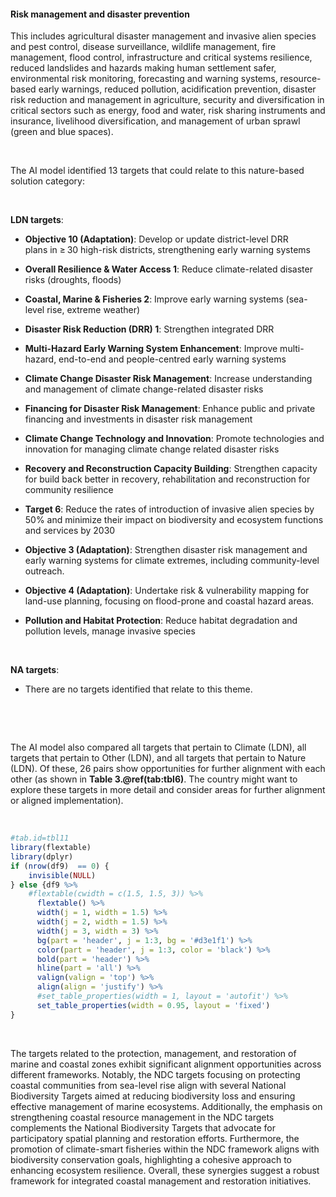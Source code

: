 #### Risk management and disaster prevention

::: {custom-style='Citation'}
This includes agricultural disaster management and invasive alien species and pest control, disease surveillance, wildlife management, fire management, flood control, infrastructure and critical systems resilience, reduced landslides and hazards making human settlement safer, environmental risk monitoring, forecasting and warning systems, resource-based early warnings, reduced pollution, acidification prevention, disaster risk reduction and management in agriculture, security and diversification in critical sectors such as energy, food and water, risk sharing instruments and insurance, livelihood diversification, and management of urban sprawl (green and blue spaces).
:::

<br>

::: {custom-style='Text'}
The AI model identified 13 targets that could relate to this nature-based solution category:
:::

<br>


**LDN targets**:

-   **Objective 10 (Adaptation)**: Develop or update district-level DRR plans in ≥ 30 high-risk districts, strengthening early warning systems

-   **Overall Resilience & Water Access 1**: Reduce climate-related disaster risks (droughts, floods)

-   **Coastal, Marine & Fisheries 2**: Improve early warning systems (sea-level rise, extreme weather)

-   **Disaster Risk Reduction (DRR) 1**: Strengthen integrated DRR

-   **Multi-Hazard Early Warning System Enhancement**: Improve multi-hazard, end-to-end and people-centred early warning systems

-   **Climate Change Disaster Risk Management**: Increase understanding and management of climate change-related disaster risks

-   **Financing for Disaster Risk Management**: Enhance public and private financing and investments in disaster risk management

-   **Climate Change Technology and Innovation**: Promote technologies and innovation for managing climate change related disaster risks

-   **Recovery and Reconstruction Capacity Building**: Strengthen capacity for build back better in recovery, rehabilitation and reconstruction for community resilience

-   **Target 6**: Reduce the rates of introduction of invasive alien species by 50% and minimize their impact on biodiversity and ecosystem functions and services by 2030

-   **Objective 3 (Adaptation)**: Strengthen disaster risk management and early warning systems for climate extremes, including community-level outreach.

-   **Objective 4 (Adaptation)**: Undertake risk & vulnerability mapping for land-use planning, focusing on flood-prone and coastal hazard areas.

-   **Pollution and Habitat Protection**: Reduce habitat degradation and pollution levels, manage invasive species



​



**NA targets**:

-   There are no targets identified that relate to this theme.



​




<br>

::: {custom-style='Text'}
The AI model also compared all targets that pertain to Climate (LDN), all targets that pertain to Other (LDN), and all targets that pertain to Nature (LDN). Of these, 26 pairs show opportunities for further alignment with each other (as shown in **Table 3.\@ref(tab:tbl6)**. The country might want to explore these targets in more detail and consider areas for further alignment or aligned implementation).
:::

<br>

```r
#tab.id=tbl11
library(flextable)
library(dplyr)
if (nrow(df9)  == 0) {
    invisible(NULL)
} else {df9 %>% 
    #flextable(cwidth = c(1.5, 1.5, 3)) %>% 
      flextable() %>% 
      width(j = 1, width = 1.5) %>% 
      width(j = 2, width = 1.5) %>% 
      width(j = 3, width = 3) %>% 
      bg(part = 'header', j = 1:3, bg = '#d3e1f1') %>% 
      color(part = 'header', j = 1:3, color = 'black') %>% 
      bold(part = 'header') %>% 
      hline(part = 'all') %>% 
      valign(valign = 'top') %>% 
      align(align = 'justify') %>%  
      #set_table_properties(width = 1, layout = 'autofit') %>% 
      set_table_properties(width = 0.95, layout = 'fixed')
}
```

<br>

::: {custom-style='summ'}
The targets related to the protection, management, and restoration of marine and coastal zones exhibit significant alignment opportunities across different frameworks. Notably, the NDC targets focusing on protecting coastal communities from sea-level rise align with several National Biodiversity Targets aimed at reducing biodiversity loss and ensuring effective management of marine ecosystems. Additionally, the emphasis on strengthening coastal resource management in the NDC targets complements the National Biodiversity Targets that advocate for participatory spatial planning and restoration efforts. Furthermore, the promotion of climate-smart fisheries within the NDC framework aligns with biodiversity conservation goals, highlighting a cohesive approach to enhancing ecosystem resilience. Overall, these synergies suggest a robust framework for integrated coastal management and restoration initiatives.
:::

<br>

